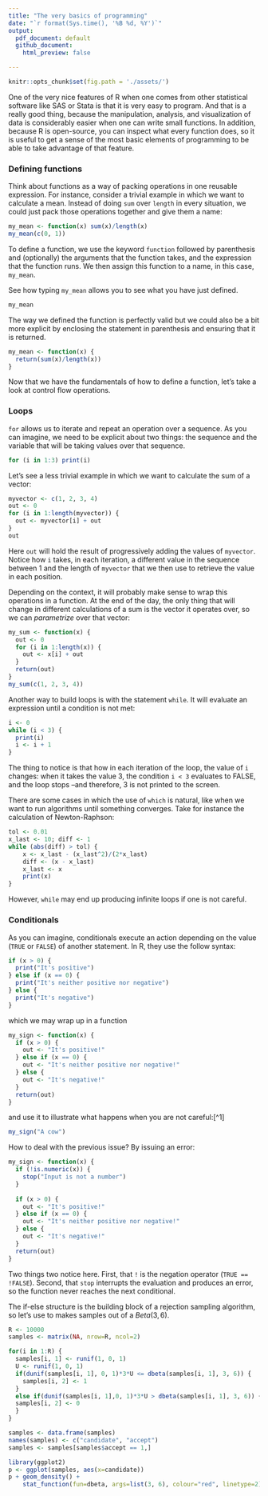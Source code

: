 --- 
title: "The very basics of programming"
date: "`r format(Sys.time(), '%B %d, %Y')`"
output: 
  pdf_document: default	
  github_document: 
    html_preview: false

---

```{r setup, include=FALSE, cache=FALSE}
knitr::opts_chunk$set(fig.path = './assets/')
```

One of the very nice features of R when one comes from other statistical
software like SAS or Stata is that it is very easy to program. And that is a
really good thing, because the manipulation, analysis, and visualization of data
is considerably easier when one can write small functions. In addition, because
R is open-source, you can inspect what every function does, so it is useful to
get a sense of the most basic elements of programming to be able to take
advantage of that feature.

### Defining functions

Think about functions as a way of packing operations in one reusable expression.
For instance, consider a trivial example in which we want to calculate a mean.
Instead of doing `sum` over `length` in every situation, we could just pack
those operations together and give them a name:

```{r}
my_mean <- function(x) sum(x)/length(x)
my_mean(c(0, 1))
```

To define a function, we use the keyword `function` followed by parenthesis and
(optionally) the arguments that the function takes, and the expression that the
function runs. We then assign this function to a name, in this case, `my_mean`.

See how typing `my_mean` allows you to see what you have just defined.

```{r}
my_mean
```

The way we defined the function is perfectly valid but we could also be a bit
more explicit by enclosing the statement in parenthesis and ensuring that it is
returned.

```{r}
my_mean <- function(x) {
  return(sum(x)/length(x))
}
```

Now that we have the fundamentals of how to define a function, let's take a look
at control flow operations.

### Loops

`for` allows us to iterate and repeat an operation over a sequence. As you can
imagine, we need to be explicit about two things: the sequence and the variable
that will be taking values over that sequence.

```{r}
for (i in 1:3) print(i)
```

Let's see a less trivial example in which we want to calculate the sum of a
vector:

```{r}
myvector <- c(1, 2, 3, 4)
out <- 0
for (i in 1:length(myvector)) {
  out <- myvector[i] + out
}
out
```

Here `out` will hold the result of progressively adding the values of `myvector`. Notice how `i` takes, in each iteration, a different value in the sequence between 1 and the length of `myvector` that we then use to retrieve the value in each position. 

Depending on the context, it will probably make sense to wrap this operations in
a function. At the end of the day, the only thing that will change in different
calculations of a sum is the vector it operates over, so we can _parametrize_
over that vector:


```{r}
my_sum <- function(x) {
  out <- 0
  for (i in 1:length(x)) {
    out <- x[i] + out
  }
  return(out)
}
my_sum(c(1, 2, 3, 4))
```

Another way to build loops is with the statement `while`. It will evaluate an expression until a condition is not met:

```{r}
i <- 0
while (i < 3) {
  print(i)
  i <- i + 1
}
```

The thing to notice is that how in each iteration of the loop, the value of `i` changes: when it takes the value 3, the condition `i < 3` evaluates to FALSE, and the loop stops --and therefore, 3 is not printed to the screen.

There are some cases in which the use of `which` is natural, like when we want to run algorithms until something converges. Take for instance the calculation of Newton-Raphson:

```{r}
tol <- 0.01
x_last <- 10; diff <- 1
while (abs(diff) > tol) {
    x <- x_last - (x_last^2)/(2*x_last)
    diff <- (x - x_last)
    x_last <- x
    print(x)
}
```

However, `while` may end up producing infinite loops if one is not careful.

### Conditionals

As you can imagine, conditionals execute an action depending on the value (`TRUE` or `FALSE`) of another statement. In R, they use the follow syntax:

```{r eval=FALSE}
if (x > 0) {
  print("It's positive") 
} else if (x == 0) {
  print("It's neither positive nor negative")
} else {
  print("It's negative")
}
```

which we may wrap up in a function
```{r}
my_sign <- function(x) {
  if (x > 0) {
    out <- "It's positive!"
  } else if (x == 0) {
    out <- "It's neither positive nor negative!"
  } else {
    out <- "It's negative!"
  }
  return(out)
}
```

and use it to illustrate what happens when you are not careful:[^1]
```{r}
my_sign("A cow")
```

How to deal with the previous issue? By issuing an error:

```{r}
my_sign <- function(x) {
  if (!is.numeric(x)) {
    stop("Input is not a number")
  }
  
  if (x > 0) {
    out <- "It's positive!"
  } else if (x == 0) {
    out <- "It's neither positive nor negative!"
  } else {
    out <- "It's negative!"
  }
  return(out)
}
```

Two things two notice here. First, that `!` is the negation operator (`TRUE ==
!FALSE`). Second, that `stop` interrupts the evaluation and produces an error,
so the function never reaches the next conditional.

The if-else structure is the building block of a rejection sampling algorithm,
so let's use to makes samples out of a $Beta(3,6)$.
```{r}
R <- 10000
samples <- matrix(NA, nrow=R, ncol=2)

for(i in 1:R) {
  samples[i, 1] <- runif(1, 0, 1)
  U <- runif(1, 0, 1)
  if(dunif(samples[i, 1], 0, 1)*3*U <= dbeta(samples[i, 1], 3, 6)) {
    samples[i, 2] <- 1
  }
  else if(dunif(samples[i, 1],0, 1)*3*U > dbeta(samples[i, 1], 3, 6)) {
  samples[i, 2] <- 0
  }
}

samples <- data.frame(samples)
names(samples) <- c("candidate", "accept")
samples <- samples[samples$accept == 1,]

library(ggplot2)
p <- ggplot(samples, aes(x=candidate))
p + geom_density() + 
    stat_function(fun=dbeta, args=list(3, 6), colour="red", linetype=2)

```
